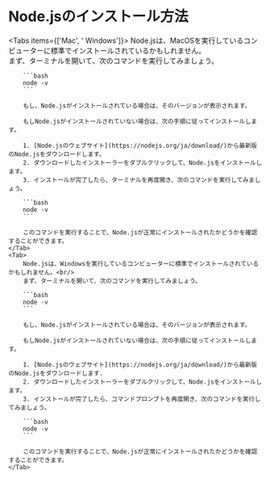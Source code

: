 
# Node.jsのインストール方法

<Tabs items={['Mac', ' Windows']}>
    <Tab>
        Node.jsは、MacOSを実行しているコンピューターに標準でインストールされているかもしれません。<br/>
        まず、ターミナルを開いて、次のコマンドを実行してみましょう。

        ```bash
        node -v
        ```

        もし、Node.jsがインストールされている場合は、そのバージョンが表示されます。

        もしNode.jsがインストールされていない場合は、次の手順に従ってインストールします。

        1. [Node.jsのウェブサイト](https://nodejs.org/ja/download/)から最新版のNode.jsをダウンロードします。
        2. ダウンロードしたインストーラーをダブルクリックして、Node.jsをインストールします。
        3. インストールが完了したら、ターミナルを再度開き、次のコマンドを実行してみましょう。

        ```bash
        node -v
        ```

        このコマンドを実行することで、Node.jsが正常にインストールされたかどうかを確認することができます。
    </Tab>
    <Tab>
        Node.jsは、Windowsを実行しているコンピューターに標準でインストールされているかもしれません。<br/>
        まず、ターミナルを開いて、次のコマンドを実行してみましょう。

        ```bash
        node -v
        ```

        もし、Node.jsがインストールされている場合は、そのバージョンが表示されます。

        もしNode.jsがインストールされていない場合は、次の手順に従ってインストールします。

        1. [Node.jsのウェブサイト](https://nodejs.org/ja/download/)から最新版のNode.jsをダウンロードします.
        2. ダウンロードしたインストーラーをダブルクリックして、Node.jsをインストールします。
        3. インストールが完了したら、コマンドプロンプトを再度開き、次のコマンドを実行してみましょう。

        ```bash
        node -v
        ```

        このコマンドを実行することで、Node.jsが正常にインストールされたかどうかを確認することができます。
    </Tab>
</Tabs>